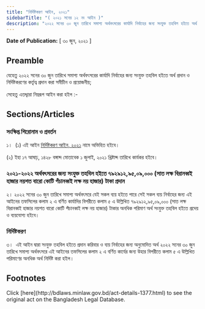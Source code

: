 ```yaml
---
title: "নির্দিষ্টকরণ আইন, ২০২১"
sidebarTitle: "( ২০২১ সনের ১২ নং আইন )"
description: "২০২২ সনের ৩০ জুন তারিখে সমাপ্য অর্থবৎসরের কার্যাদি নির্বাহের জন্য সংযুক্ত তহবিল হইতে অর্থ প্রদান ও নির্দিষ্টকরণের কর্তৃত্ব প্রদানের জন্য প্রণীত আইন"
---
```


**Date of Publication:** [ ৩০ জুন, ২০২১ ]

## Preamble

যেহেতু ২০২২ সনের ৩০ জুন তারিখে সমাপ্য অর্থবৎসরের কার্যাদি নির্বাহের জন্য সংযুক্ত তহবিল হইতে অর্থ প্রদান ও নির্দিষ্টকরণের কর্তৃত্ব প্রদান করা সমীচীন ও প্রয়োজনীয়;

সেহেতু এতদ্দ্বারা নিম্নরূপ আইন করা হইল :-

## Sections/Articles

### সংক্ষিপ্ত শিরোনাম ও প্রবর্তন

১।  (১) এই আইন [নির্দিষ্টকরণ আইন, ২০২১](/laws/volume-51/act-1377 "নির্দিষ্টকরণ আইন, ২০২১") নামে অভিহিত হইবে।

(২) ইহা ১৭ আষাঢ়, ১৪২৮ বঙ্গাব্দ মোতাবেক ১ জুলাই, ২০২১ খ্রিষ্টাব্দ তারিখে কার্যকর হইবে।

### ২০২১-২০২২ অর্থবৎসরের জন্য সংযুক্ত তহবিল হইতে ৭৯২৯১২,৯৫,০৯,০০০ (সাত লক্ষ বিরানব্বই হাজার নয়শত বারো কোটি পঁচানব্বই লক্ষ নয় হাজার) টাকা প্রদান

২। ২০২২ সনের ৩০ জুন তারিখে সমাপ্য অর্থবৎসরে যেই সকল ব্যয় হইতে পারে সেই সকল ব্যয় নির্বাহের জন্য এই আইনের তফসিলের কলাম ২ এ বর্ণিত কার্যাদির বিপরীতে কলাম ৫ এ উল্লিখিত ৭৯২৯১২,৯৫,০৯,০০০ (সাত লক্ষ বিরানব্বই হাজার নয়শত বারো কোটি পঁচানব্বই লক্ষ নয় হাজার) টাকার অনধিক পরিমাণ অর্থ সংযুক্ত তহবিল হইতে প্রদেয় ও ব্যয়যোগ্য হইবে।

### নির্দিষ্টকরণ

৩।  এই আইন দ্বারা সংযুক্ত তহবিল হইতে প্রদান করিবার ও ব্যয় নির্বাহের জন্য অনুমোদিত অর্থ ২০২২ সনের ৩০ জুন তারিখে সমাপ্য অর্থবৎসরে এই আইনের তফসিলের কলাম ২ এ বর্ণিত কার্যের জন্য উহার বিপরীতে কলাম ৫ এ উল্লিখিত পরিমাণের অনধিক অর্থ নির্দিষ্ট করা হইল।

## Footnotes

<Note>
  Click [here](http://bdlaws.minlaw.gov.bd/act-details-1377.html) to see the original act on the Bangladesh Legal Database.
</Note>
